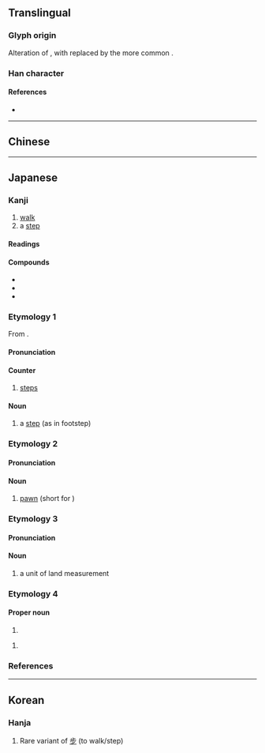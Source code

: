 {{also|步}}
{{character info/new}}
==Translingual==

===Glyph origin===
Alteration of {{m|mul|步|sc=Hani}}, with {{m|mul|𣥂|sc=Hani}} replaced by the more common {{m|mul|少|sc=Hani}}.

===Han character===
{{Han char|rn=77|rad=止|as=04|sn=8|four=|canj=XYLMH,YLMH|ids=⿱止少}}

====References====
* {{Han ref|kx=0576.101|dkj=16284|dj=0966.110|hdz=21441.020|uh=6B69|ud=27497}}

----

==Chinese==
{{zh-see|步|v}}

----

==Japanese==
{{ja-kanji forms|歩|步}}

===Kanji===
{{ja-kanji|grade=2|rs=止04|kyu=步}}

# [[walk]]
# a [[step]]

====Readings====
{{ja-readings
|goon=ぶ
|kanon=ほ
|kanyoon=ふ
|kun=ある-く, あゆ-む, あゆ-み
}}

====Compounds====
* {{ja-r|歩%廊|ほ%ろう|[[corridor]]; [[platform]]}}
* {{ja-r|歩行|ほこう|[[travel]] by foot}}
* {{ja-r|散歩|さんぽ|a [[walk]], to go walking, scatter-steps}}

===Etymology 1===
{{ja-kanjitab|ほ|yomi=o}}
From {{etyl|ltc|ja|sort=ほ}} {{m|zh|步|tr=bu<sup>H</sup>||step}}.

====Pronunciation====
{{ja-pron|yomi=kanon|ほ|acc=1|acc_ref=DJR,NHK}}

====Counter====
{{ja-pos|kyu=步|ほ|counter}}

# [[steps]]

====Noun====
{{ja-noun|kyu=步|ほ}}

# a [[step]] (as in footstep)

===Etymology 2===
{{ja-kanjitab|ふ|yomi=o}}

====Pronunciation====
{{ja-pron|yomi=kanyoon|ふ|acc=0|acc_ref=DJR,NHK}}

====Noun====
{{ja-noun|kyu=步|ふ}}

# {{lb|ja|shogi|sort=ふ}} [[pawn]] (short for {{m|ja|歩兵|tr=fuhyō}})

===Etymology 3===
{{ja-kanjitab|ぶ|yomi=o}}

====Pronunciation====
{{ja-pron|yomi=goon|ぶ|acc=0|acc_ref=DJR,NHK}}

====Noun====
{{ja-noun|kyu=步|ぶ}}

# a unit of land measurement

===Etymology 4===

====Proper noun====
{{ja-pos|proper|kyu=步|あゆみ}}

# {{given name|female|lang=ja|sort=あゆみ}}

{{ja-pos|proper|kyu=步|あゆむ}}

# {{given name|unisex|lang=ja|sort=あゆむ}}

===References===
<references/>

----

==Korean==

===Hanja===
{{ko-hanja|hangeul=보|eumhun=|rv=bo|mr=po|y=po}}

# Rare variant of [[步]] (to walk/step)